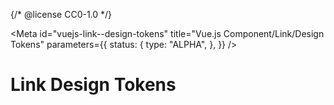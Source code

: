 {/* @license CC0-1.0 */}


<Meta
  id="vuejs-link--design-tokens"
  title="Vue.js Component/Link/Design Tokens"
  parameters={{
    status: {
      type: "ALPHA",
    },
  }}
/>

# Link Design Tokens

<ComponentTokensSection tokens={tokens} definition={tokensDefinitionLink} component="utrecht-link" />
